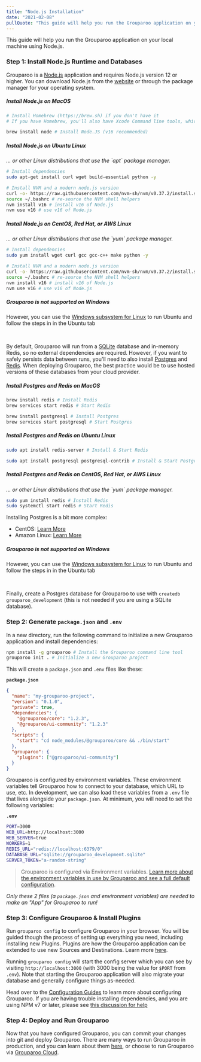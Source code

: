 ```yaml
---
title: "Node.js Installation"
date: "2021-02-08"
pullQuote: "This guide will help you run the Grouparoo application on your local machine using Node.js."
---
```


This guide will help you run the Grouparoo application on your local machine using Node.js.

### Step 1: Install Node.js Runtime and Databases

Grouparoo is a [Node.js](https://nodejs.org/) application and requires Node.js version 12 or higher. You can download Node.js from the [website](https://nodejs.org/) or through the package manager for your operating system.

<!-- prettier-ignore -->
<Tabs defaultActiveKey="MacOS">
<Tab
  key="MacOS"
  eventKey="MacOS"
  title="MacOS"
  style={{ padding: "1rem" }}
>
<h5>Install Node.js on MacOS</h5>

```bash
# Install Homebrew (https://brew.sh) if you don't have it
# If you have Homebrew, you'll also have Xcode Command line tools, which are needed (`sudo xcode-select --install`)

brew install node # Install Node.JS (v16 recommended)
```

</Tab>
<Tab
  key="Linux - Ubuntu"
  eventKey="Linux - Ubuntu"
  title="Linux - Ubuntu"
  style={{ padding: "1rem" }}
>
<h5>Install Node.js on Ubuntu Linux</h5>
<em>... or other Linux distributions that use the `apt` package manager.</em>

```bash
# Install dependencies
sudo apt-get install curl wget build-essential python -y

# Install NVM and a modern node.js version
curl -o- https://raw.githubusercontent.com/nvm-sh/nvm/v0.37.2/install.sh | bash # https://github.com/nvm-sh/nvm to learn more
source ~/.bashrc # re-source the NVM shell helpers
nvm install v16 # install v16 of Node.js
nvm use v16 # use v16 of Node.js
```

</Tab>
<Tab
  key="Linux - CentOS/Red Hat/AWS Linux"
  eventKey="Linux - CentOS/Red Hat/AWS Linux"
  title="Linux - CentOS, Red Hat, and AWS Linux"
  style={{ padding: "1rem" }}
>
<h5>Install Node.js on CentOS, Red Hat, or AWS Linux</h5>
<em>... or other Linux distributions that use the `yum` package manager.</em>

```bash
# Install dependencies
sudo yum install wget curl gcc gcc-c++ make python -y

# Install NVM and a modern node.js version
curl -o- https://raw.githubusercontent.com/nvm-sh/nvm/v0.37.2/install.sh | bash # https://github.com/nvm-sh/nvm to learn more
source ~/.bashrc # re-source the NVM shell helpers
nvm install v16 # install v16 of Node.js
nvm use v16 # use v16 of Node.js
```

</Tab>
<Tab
  key="Windows"
  eventKey="Windows"
  title="Windows"
  style={{ padding: "1rem" }}
>
<h5>Grouparoo is not supported on Windows</h5>
<p>However, you can use the <a target="_blank" rel="nofollow noopener noreferrer" href="https://docs.microsoft.com/en-us/windows/wsl/install-win10">Windows subsystem for Linux</a> to run Ubuntu and follow the steps in in the Ubuntu tab</p>
</Tab>
</Tabs>

<br />

By default, Grouparoo will run from a [SQLite](https://www.sqlite.org/index.html) database and in-memory Redis, so no external dependencies are required. However, if you want to safely persists data between runs, you'll need to also install [Postgres](https://www.postgresql.org/) and [Redis](https://redis.io/). When deploying Grouparoo, the best practice would be to use hosted versions of these databases from your cloud provider.

<!-- prettier-ignore -->
<Tabs defaultActiveKey="MacOS">
<Tab
  key="MacOS"
  eventKey="MacOS"
  title="MacOS"
  style={{ padding: "1rem" }}
>
<h5>Install Postgres and Redis on MacOS</h5>

```bash
brew install redis # Install Redis
brew services start redis # Start Redis

brew install postgresql # Install Postgres
brew services start postgresql # Start Postgres
```

</Tab>
<Tab
  key="Linux - Ubuntu"
  eventKey="Linux - Ubuntu"
  title="Linux - Ubuntu"
  style={{ padding: "1rem" }}
>
<h5>Install Postgres and Redis on Ubuntu Linux</h5>

```bash
sudo apt install redis-server # Install & Start Redis

sudo apt install postgresql postgresql-contrib # Install & Start Postgres
```

</Tab>
<Tab
  key="Linux - CentOS/Red Hat/AWS Linux"
  eventKey="Linux - CentOS/Red Hat/AWS Linux"
  title="Linux - CentOS, Red Hat, and AWS Linux"
  style={{ padding: "1rem" }}
>
<h5>Install Postgres and Redis on CentOS, Red Hat, or AWS Linux</h5>
<em>... or other Linux distributions that use the `yum` package manager.</em>

```bash
sudo yum install redis # Install Redis
sudo systemctl start redis # Start Redis
```

Installing Postgres is a bit more complex:

- CentOS: [Learn More](https://www.digitalocean.com/community/tutorials/how-to-install-and-use-postgresql-on-centos-7)
- Amazon Linux: [Learn More](https://techviewleo.com/install-postgresql-12-on-amazon-linux/)

</Tab>
<Tab
  key="Windows"
  eventKey="Windows"
  title="Windows"
  style={{ padding: "1rem" }}
>
<h5>Grouparoo is not supported on Windows</h5>
<p>However, you can use the <a target="_blank" rel="nofollow noopener noreferrer" href="https://docs.microsoft.com/en-us/windows/wsl/install-win10">Windows subsystem for Linux</a> to run Ubuntu and follow the steps in in the Ubuntu tab</p>
</Tab>
</Tabs>
<br />

Finally, create a Postgres database for Grouparoo to use with `createdb grouparoo_development` (this is not needed if you are using a SQLite database).

### Step 2: Generate `package.json` and `.env`

In a new directory, run the following command to initialize a new Grouparoo application and install dependencies:

```bash
npm install -g grouparoo # Install the Grouparoo command line tool
grouparoo init . # Initialize a new Grouparoo project
```

This will create a `package.json` and `.env` files like these:

**`package.json`**

```json
{
  "name": "my-grouparoo-project",
  "version": "0.1.0",
  "private": true,
  "dependencies": {
    "@grouparoo/core": "1.2.3",
    "@grouparoo/ui-community": "1.2.3"
  },
  "scripts": {
    "start": "cd node_modules/@grouparoo/core && ./bin/start"
  },
  "grouparoo": {
    "plugins": ["@grouparoo/ui-community"]
  }
}
```

Grouparoo is configured by environment variables. These environment variables tell Grouparoo how to connect to your database, which URL to use, etc. In development, we can also load these variables from a `.env` file that lives alongside your `package.json`. At minimum, you will need to set the following variables:

**`.env`**

```bash
PORT=3000
WEB_URL=http://localhost:3000
WEB_SERVER=true
WORKERS=1
REDIS_URL="redis://localhost:6379/0"
DATABASE_URL="sqlite://grouparoo_development.sqlite"
SERVER_TOKEN="a-random-string"
```

> Grouparoo is configured via Environment variables.
> [Learn more about the environment variables in use by Grouparoo and see a full default configuration](/docs/deployment/environment).

_Only these 2 files (a `package.json` and environment variables) are needed to make an "App" for Grouparoo to run!_

### Step 3: Configure Grouparoo & Install Plugins

Run `grouparoo config` to configure Grouparoo in your browser. You will be guided though the process of setting up everything you need, including installing new Plugins. Plugins are how the Grouparoo application can be extended to use new Sources and Destinations. Learn more [here](/docs/installation/plugins).

Running `grouparoo config` will start the config server which you can see by visiting `http://localhost:3000` (with 3000 being the value for `$PORT` from `.env`). Note that starting the Grouparoo application will also migrate your database and generally configure things as-needed.

Head over to the [Configuration Guides](/docs/config) to learn more about configuring Grouparoo. If you are having trouble installing dependencies, and you are using NPM v7 or later, please see [this discussion for help](https://github.com/grouparoo/grouparoo/discussions/1270)

### Step 4: Deploy and Run Grouparoo

Now that you have configured Grouparoo, you can commit your changes into git and deploy Grouparoo. There are many ways to run Grouparoo in production, and you can learn about them [here](/docs/deployment), or choose to run Grouparoo via [Grouparoo Cloud](/pricing).
